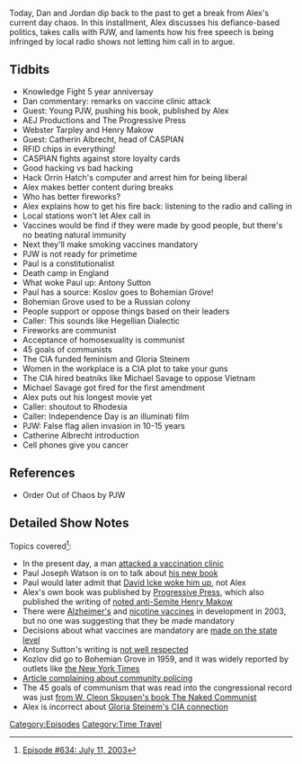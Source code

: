 {{DEFAULTSORT:
    #_EPISODE_0634:July 11, 2003
}}{{Episode
    | title           = July 11, 2003
    | caption         = [https://knowledgefight.libsyn.com/634-july-11-2003 Listen to this episode on Libsyn]
    | episodeNumber   = 634
    | length          = 01:34:03
    | airDate         = January 7, 2022
    | coverageDate    = July 11, 2003
    | episodeType     = [[:Category:Time Travel|Time Travel]]
    | appearance      = [[Paul Joseph Watson]], [[Webster Tarpley]], [[Henry Makow]], [[Catherine Albrecht]], [[Orrin Hatch]], [[Antony Sutton]], [[Gloria Steinem]], [[Michael Savage]]
    | previousEpisode = [[633: December 30, 2021]]
    | nextEpisode     = [[635: January 6-7, 2022]]
}}

{{Stub}}

Today, Dan and Jordan dip back to the past to get a break from Alex's current day chaos. In this installment, Alex discusses his defiance-based politics, takes calls with PJW, and laments how his free speech is being infringed by local radio shows not letting him call in to argue.

==Tidbits==

*Knowledge Fight 5 year anniversay
*Dan commentary: remarks on vaccine clinic attack
*Guest: Young PJW, pushing his book, published by Alex
*AEJ Productions and The Progressive Press
*Webster Tarpley and Henry Makow
*Guest: Catherin Albrecht, head of CASPIAN
*RFID chips in everything!
*CASPIAN fights against store loyalty cards
*Good hacking vs bad hacking
*Hack Orrin Hatch's computer and arrest him for being liberal
*Alex makes better content during breaks
*Who has better fireworks?
*Alex explains how to get his fire back: listening to the radio and calling in
*Local stations won't let Alex call in
*Vaccines would be find if they were made by good people, but there's no beating natural immunity
*Next they'll make smoking vaccines mandatory
*PJW is not ready for primetime
*Paul is a constitutionalist
*Death camp in England
*What woke Paul up: Antony Sutton
*Paul has a source: Koslov goes to Bohemian Grove!
*Bohemian Grove used to be a Russian colony
*People support or oppose things based on their leaders
*Caller: This sounds like Hegellian Dialectic
*Fireworks are communist
*Acceptance of homosexuality is communist
*45 goals of communists
*The CIA funded feminism and Gloria Steinem
*Women in the workplace is a CIA plot to take your guns
*The CIA hired beatniks like Michael Savage to oppose Vietnam
*Michael Savage got fired for the first amendment
*Alex puts out his longest movie yet
*Caller: shoutout to Rhodesia
*Caller: Independence Day is an illuminati film
*PJW: False flag alien invasion in 10-15 years
*Catherine Albrecht introduction
*Cell phones give you cancer

==References==

*Order Out of Chaos by PJW

==Detailed Show Notes==

Topics covered<ref>[https://knowledgefight.com/research/2022/1/6/episode-634-july-11-2003 Episode #634: July 11, 2003]</ref>:

*In the present day, a man [https://www.washingtonpost.com/health/2022/01/05/california-vaccination-clinic-attack-apollo/ attacked a vaccination clinic]
*Paul Joseph Watson is on to talk about [https://1library.net/document/zlgkrory-order-chaos-elite-terrorism-new-world-order-pdf.html his new book]
*Paul would later admit that [https://www.thedailybeast.com/alex-jones-protege-paul-joseph-watson-is-about-to-steal-his-crackpot-crown David Icke woke him up], not Alex
*Alex's own book was published by [https://web.archive.org/web/20210805222143/http://www.progressivepress.com/ Progressive Press], which also published the writing of [https://www.savethemales.ca/000612.html?_ga=2.177904877.99370410.1641412520-36664201.1641412520 noted anti-Semite Henry Makow]
*There were [https://www.washingtonpost.com/archive/politics/2003/05/22/dropped-alzheimers-drug-reversed-disease-in-some/ae32bdc0-1809-4380-8c8b-28fc665563d8/ Alzheimer's] and [https://pubmed.ncbi.nlm.nih.gov/18352843/ nicotine vaccines] in development in 2003, but no one was suggesting that they be made mandatory
*Decisions about what vaccines are mandatory are [https://www.cdc.gov/vaccines/parents/records/schools.html made on the state level]
*Antony Sutton's writing is [https://www.proquest.com/openview/692fb9148a320b350392a54dc2a68f87/1?cbl=1819744&pq-origsite=gscholar not well respected]
*Kozlov did go to Bohemian Grove in 1959, and it was widely reported by outlets like [https://www.nytimes.com/1959/07/06/archives/kozlov-is-feted-at-coast-resort-is-guest-at-bohemian-grove-in-area.html the New York Times]
*[http://www.channelingreality.com/documents/communist_oriented_policing.pdf Article complaining about community policing]
*The 45 goals of communism that was read into the congressional record was just [https://cultureshield.com/PDF/45_Goals.pdf from W. Cleon Skousen's book The Naked Communist]
*Alex is incorrect about [https://allthatsinteresting.com/gloria-steinem Gloria Steinem's CIA connection]

[[Category:Episodes]]
[[Category:Time Travel]]
